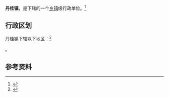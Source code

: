 {{中国乡级行政区|51/05/25/107/000}}

'''丹桂镇'''，是{{PRC admin/fullname|51/05/25/107/000|3}}下辖的一个[[乡镇|乡镇]]级行政单位。<ref>{{PRC admin/ref sgc|{{PRC admin/parent|51/05/25/107/000}}}}</ref>

== 行政区划 ==

丹桂镇下辖以下地区：<ref>{{PRC admin/ref sgc|51/05/25/107/000}}</ref>

{{PRC admin/children|51/05/25/107/000}}。

== 参考资料 ==

{{reflist}}

{{行政区划小作品}}
{{PRC admin/navcat|51/05/25/107/000}}